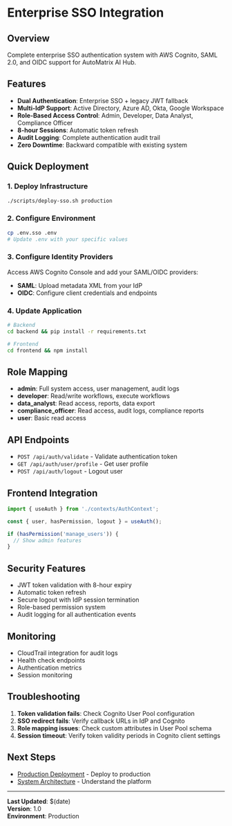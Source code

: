 # Enterprise SSO Integration

## Overview
Complete enterprise SSO authentication system with AWS Cognito, SAML 2.0, and OIDC support for AutoMatrix AI Hub.

## Features
- **Dual Authentication**: Enterprise SSO + legacy JWT fallback
- **Multi-IdP Support**: Active Directory, Azure AD, Okta, Google Workspace
- **Role-Based Access Control**: Admin, Developer, Data Analyst, Compliance Officer
- **8-hour Sessions**: Automatic token refresh
- **Audit Logging**: Complete authentication audit trail
- **Zero Downtime**: Backward compatible with existing system

## Quick Deployment

### 1. Deploy Infrastructure
```bash
./scripts/deploy-sso.sh production
```

### 2. Configure Environment
```bash
cp .env.sso .env
# Update .env with your specific values
```

### 3. Configure Identity Providers
Access AWS Cognito Console and add your SAML/OIDC providers:
- **SAML**: Upload metadata XML from your IdP
- **OIDC**: Configure client credentials and endpoints

### 4. Update Application
```bash
# Backend
cd backend && pip install -r requirements.txt

# Frontend  
cd frontend && npm install
```

## Role Mapping
- **admin**: Full system access, user management, audit logs
- **developer**: Read/write workflows, execute workflows
- **data_analyst**: Read access, reports, data export
- **compliance_officer**: Read access, audit logs, compliance reports
- **user**: Basic read access

## API Endpoints
- `POST /api/auth/validate` - Validate authentication token
- `GET /api/auth/user/profile` - Get user profile
- `POST /api/auth/logout` - Logout user

## Frontend Integration
```typescript
import { useAuth } from './contexts/AuthContext';

const { user, hasPermission, logout } = useAuth();

if (hasPermission('manage_users')) {
  // Show admin features
}
```

## Security Features
- JWT token validation with 8-hour expiry
- Automatic token refresh
- Secure logout with IdP session termination
- Role-based permission system
- Audit logging for all authentication events

## Monitoring
- CloudTrail integration for audit logs
- Health check endpoints
- Authentication metrics
- Session monitoring

## Troubleshooting
1. **Token validation fails**: Check Cognito User Pool configuration
2. **SSO redirect fails**: Verify callback URLs in IdP and Cognito
3. **Role mapping issues**: Check custom attributes in User Pool schema
4. **Session timeout**: Verify token validity periods in Cognito client settings

## Next Steps

- [Production Deployment](/deployment/production-deployment) - Deploy to production
- [System Architecture](/architecture/system-architecture) - Understand the platform

---

**Last Updated**: $(date)  
**Version**: 1.0  
**Environment**: Production